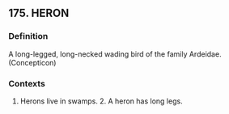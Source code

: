 ## 175. HERON
### Definition
A long-legged, long-necked wading bird of the family Ardeidae. (Concepticon)

### Contexts
1. Herons live in swamps. 2. A heron has long legs.

